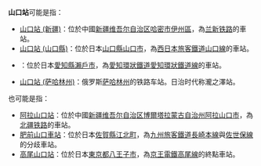 '''山口站'''可能是指：

* [[山口站_(新疆)|山口站 (新疆)]]：位於中國[[新疆维吾尔自治区|新疆维吾尔自治区]][[哈密市|哈密市]][[伊州區|伊州區]]，為[[兰新铁路|兰新铁路]]的車站。
* [[山口站_(山口縣)|山口站 (山口縣)]]：位於日本[[山口縣|山口縣]][[山口市|山口市]]，為[[西日本旅客鐵道|西日本旅客鐵道]][[山口線|山口線]]的車站。
* {{lj|山口站 (愛知縣)|山口駅 (愛知県)}}：位於日本[[愛知縣|愛知縣]][[瀨戶市|瀨戶市]]，為[[愛知環狀鐵道|愛知環狀鐵道]][[愛知環狀鐵道線|愛知環狀鐵道線]]的車站。
* [[山口站_(萨哈林州)|山口站 (萨哈林州)]]：俄罗斯[[萨哈林州|萨哈林州]]的铁路车站。日治时代称瀧之澤站。

也可能是指：
* [[阿拉山口站|阿拉山口站]]：位於中國[[新疆维吾尔自治区|新疆维吾尔自治区]][[博爾塔拉蒙古自治州|博爾塔拉蒙古自治州]][[阿拉山口市|阿拉山口市]]，為[[北疆铁路|北疆铁路]]的車站。
* [[肥前山口車站|肥前山口車站]]：位於日本[[佐賀縣|佐賀縣]][[江北町|江北町]]，為[[九州旅客鐵道|九州旅客鐵道]][[長崎本線|長崎本線]]與[[佐世保線|佐世保線]]的分歧車站。
* [[高尾山口站|高尾山口站]]：位於日本[[東京都|東京都]][[八王子市|八王子市]]，為[[京王電鐵|京王電鐵]][[高尾線|高尾線]]的終點車站。

{{disambig|Cat=三字車站名消歧義}}